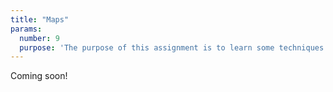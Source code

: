 ```yaml
---
title: "Maps"
params:
  number: 9
  purpose: 'The purpose of this assignment is to learn some techniques for creating a special type of chart: maps. We will look at different types of maps and how to work with different types of geospatial data.'
---
```


Coming soon!